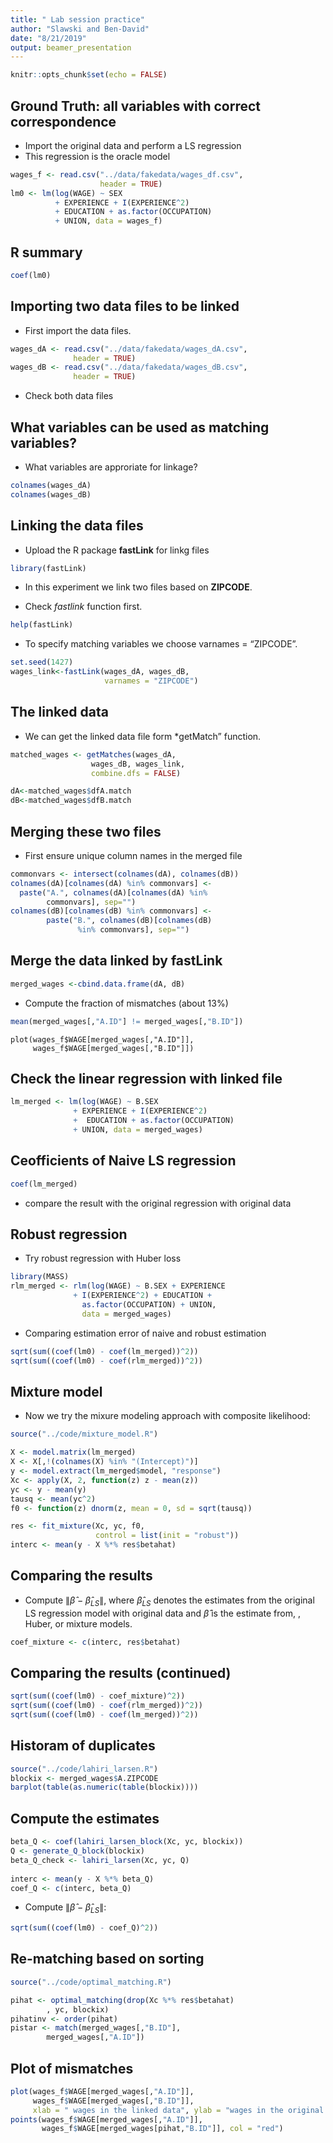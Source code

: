 ---
title: " Lab session practice"
author: "Slawski and Ben-David"
date: "8/21/2019"
output: beamer_presentation
---



```{r setup, include=FALSE}
knitr::opts_chunk$set(echo = FALSE)
```


## Ground Truth: all variables with correct correspondence 

- Import the original data and perform a LS regression
- This regression is the oracle model

```{r, echo=TRUE}
wages_f <- read.csv("../data/fakedata/wages_df.csv",
                    header = TRUE)
lm0 <- lm(log(WAGE) ~ SEX
          + EXPERIENCE + I(EXPERIENCE^2)
          + EDUCATION + as.factor(OCCUPATION)
          + UNION, data = wages_f)

```

## R summary

```{r, echo=TRUE}
coef(lm0)

```

## Importing two data files to be linked

- First import the data files.

```{r , echo = TRUE}

wages_dA <- read.csv("../data/fakedata/wages_dA.csv",
              header = TRUE)
wages_dB <- read.csv("../data/fakedata/wages_dB.csv",
              header = TRUE)

```
- Check both data files


## What variables can be used as matching variables?



- What variables are approriate for linkage?


```{r , echo= FALSE}
colnames(wages_dA)
colnames(wages_dB)
```
## Linking the  data files

- Upload the R package **fastLink** for linkg files



```{r , echo= FALSE}
library(fastLink)

```

- In this experiment we link two files based on **ZIPCODE**.

- Check *fastlink* function first.

```{r cars, echo = TRUE}
help(fastLink)
```

- To specify matching variables we choose varnames = "ZIPCODE".

```{r, echo=TRUE}
set.seed(1427)
wages_link<-fastLink(wages_dA, wages_dB,
                     varnames = "ZIPCODE")
```



## The linked data

- We can get the linked data file form *getMatch" function.

```{r, echo=TRUE}
matched_wages <- getMatches(wages_dA, 
                  wages_dB, wages_link,
                  combine.dfs = FALSE)

dA<-matched_wages$dfA.match
dB<-matched_wages$dfB.match
```
## Merging  these two files


- First ensure unique column names in the merged file

```{r, echo = TRUE}
commonvars <- intersect(colnames(dA), colnames(dB))
colnames(dA)[colnames(dA) %in% commonvars] <- 
  paste("A.", colnames(dA)[colnames(dA) %in%
        commonvars], sep="")
colnames(dB)[colnames(dB) %in% commonvars] <-
        paste("B.", colnames(dB)[colnames(dB)
               %in% commonvars], sep="")

```



## Merge the data linked by fastLink

```{r, echo= TRUE}

merged_wages <-cbind.data.frame(dA, dB)

```
- Compute the fraction of mismatches (about $13\%$)


```{r, echo= TRUE}
mean(merged_wages[,"A.ID"] != merged_wages[,"B.ID"])
```

```{echo= TRUE, fig.height= 5, fig.width= 4}
plot(wages_f$WAGE[merged_wages[,"A.ID"]],
     wages_f$WAGE[merged_wages[,"B.ID"]])
```
## Check the linear regression with linked file

```{r, echo= TRUE}
lm_merged <- lm(log(WAGE) ~ B.SEX 
              + EXPERIENCE + I(EXPERIENCE^2) 
              +  EDUCATION + as.factor(OCCUPATION)
              + UNION, data = merged_wages)
```

## Ceofficients of Naive LS regression

```{r,echo= TRUE}
coef(lm_merged)
```
- compare the result with the original regression with original data

## Robust regression

- Try robust regression with Huber loss

```{r, echo= TRUE}
library(MASS)
rlm_merged <- rlm(log(WAGE) ~ B.SEX + EXPERIENCE
              + I(EXPERIENCE^2) + EDUCATION + 
                as.factor(OCCUPATION) + UNION,
                data = merged_wages)
```
- Comparing estimation error of naive and robust estimation 

```{r, echo= TRUE}
sqrt(sum((coef(lm0) - coef(lm_merged))^2))
sqrt(sum((coef(lm0) - coef(rlm_merged))^2))
```

## Mixture model

- Now we try the mixure modeling approach with composite likelihood:

```{r, echo= TRUE}
source("../code/mixture_model.R")

X <- model.matrix(lm_merged)
X <- X[,!(colnames(X) %in% "(Intercept)")]
y <- model.extract(lm_merged$model, "response")
Xc <- apply(X, 2, function(z) z - mean(z))
yc <- y - mean(y)
tausq <- mean(yc^2)
f0 <- function(z) dnorm(z, mean = 0, sd = sqrt(tausq))

res <- fit_mixture(Xc, yc, f0,
                   control = list(init = "robust"))
interc <- mean(y - X %*% res$betahat)
```


## Comparing the results

- Compute  $\| \widehat{\beta} - \widehat{\beta}_{LS}\|$, where $\widehat{\beta}_{LS}$ denotes the estimates from the original LS regression model with original data and $\widehat{\beta}$ is the estimate from, \text{N\"aive}, Huber, or mixture models.

```{r, echo= TRUE}
coef_mixture <- c(interc, res$betahat)
```

## Comparing the results (continued)

```{r, echo= TRUE}

sqrt(sum((coef(lm0) - coef_mixture)^2))
sqrt(sum((coef(lm0) - coef(rlm_merged))^2))
sqrt(sum((coef(lm0) - coef(lm_merged))^2))
```



## Historam of duplicates

```{r, echo = FALSE, class = "blue-outline", fig.dim= c(4,3)}
source("../code/lahiri_larsen.R")
blockix <- merged_wages$A.ZIPCODE 
barplot(table(as.numeric(table(blockix))))
```

## Compute the estimates

```{r, echo= TRUE}
beta_Q <- coef(lahiri_larsen_block(Xc, yc, blockix))
Q <- generate_Q_block(blockix) 
beta_Q_check <- lahiri_larsen(Xc, yc, Q)
    
interc <- mean(y - X %*% beta_Q)
coef_Q <- c(interc, beta_Q)
```

- Compute $\| \widehat{\beta} - \widehat{\beta}_{LS}\|$:

```{r, echo=TRUE}
sqrt(sum((coef(lm0) - coef_Q)^2))
```

## Re-matching based on sorting

```{r, echo=TRUE}
source("../code/optimal_matching.R")

pihat <- optimal_matching(drop(Xc %*% res$betahat)
        , yc, blockix)
pihatinv <- order(pihat)
pistar <- match(merged_wages[,"B.ID"],
        merged_wages[,"A.ID"])
```

## Plot of mismatches

```{r, class = "blue-outline", fig.dim= c(3.6,3.6)}
plot(wages_f$WAGE[merged_wages[,"A.ID"]], 
     wages_f$WAGE[merged_wages[,"B.ID"]],
     xlab = " wages in the linked data", ylab = "wages in the original data")
points(wages_f$WAGE[merged_wages[,"A.ID"]],
       wages_f$WAGE[merged_wages[pihat,"B.ID"]], col = "red")
```
